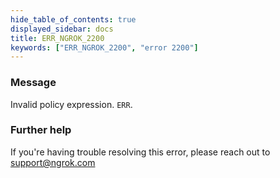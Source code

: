 ```yaml
---
hide_table_of_contents: true
displayed_sidebar: docs
title: ERR_NGROK_2200
keywords: ["ERR_NGROK_2200", "error 2200"]
---
```


### Message

Invalid policy expression.
`ERR`.

### Further help

If you're having trouble resolving this error, please reach out to [support@ngrok.com](mailto:support@ngrok.com?subject=Help%20with%20ERR_NGROK_2200)
